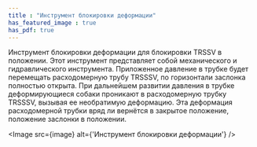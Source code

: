 ```yaml
---
title : "Инструмент блокировки деформации"
has_featured_image : true
has_pdf: true
---
```


Инструмент блокировки деформации для блокировки TRSSV в положении. Этот инструмент представляет собой механического и гидравлического инструмента. Приложенное давление в трубке будет перемещать расходомерную трубу TRSSSV, по горизонтали заслонка полностью открыта. При дальнейшем развитии давления в трубке деформирующиеся собаки проникают в расходомерную трубку TRSSSV, вызывая ее необратимую деформацию. Эта деформация расходомерной трубки вряд ли вернётся в закрытое положение, положение заслонки в положении.


<Image src={image} alt={'Инструмент блокировки деформации'} />